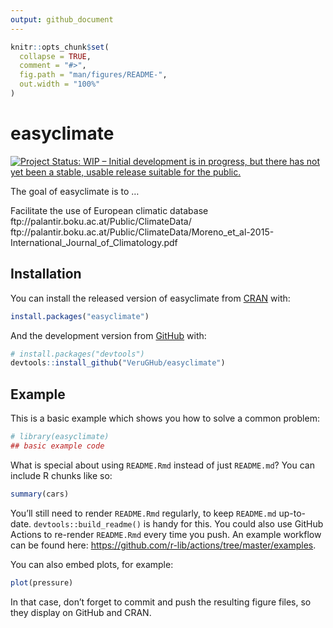 ```yaml
---
output: github_document
---
```


<!-- README.md is generated from README.Rmd. Please edit that file -->

```r
knitr::opts_chunk$set(
  collapse = TRUE,
  comment = "#>",
  fig.path = "man/figures/README-",
  out.width = "100%"
)
```

# easyclimate

<!-- badges: start -->
[![Project Status: WIP – Initial development is in progress, but there has not yet been a stable, usable release suitable for the public.](https://www.repostatus.org/badges/latest/wip.svg)](https://www.repostatus.org/#wip)
<!-- badges: end -->

The goal of easyclimate is to ...

Facilitate the use of European climatic database
ftp://palantir.boku.ac.at/Public/ClimateData/
ftp://palantir.boku.ac.at/Public/ClimateData/Moreno_et_al-2015-International_Journal_of_Climatology.pdf



## Installation

You can install the released version of easyclimate from [CRAN](https://CRAN.R-project.org) with:

``` r
install.packages("easyclimate")
```

And the development version from [GitHub](https://github.com/) with:

``` r
# install.packages("devtools")
devtools::install_github("VeruGHub/easyclimate")
```
## Example

This is a basic example which shows you how to solve a common problem:

```r
# library(easyclimate)
## basic example code
```

What is special about using `README.Rmd` instead of just `README.md`? You can include R chunks like so:

```r
summary(cars)
```

You'll still need to render `README.Rmd` regularly, to keep `README.md` up-to-date. `devtools::build_readme()` is handy for this. You could also use GitHub Actions to re-render `README.Rmd` every time you push. An example workflow can be found here: <https://github.com/r-lib/actions/tree/master/examples>.

You can also embed plots, for example:

```r
plot(pressure)
```

In that case, don't forget to commit and push the resulting figure files, so they display on GitHub and CRAN.
